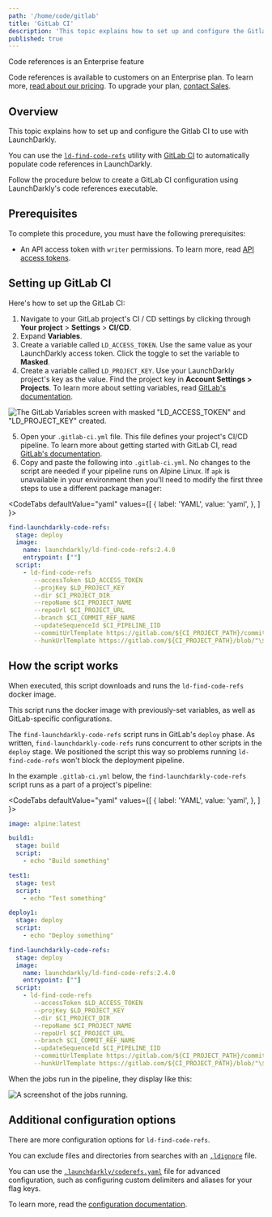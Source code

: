 ```yaml
---
path: '/home/code/gitlab'
title: 'GitLab CI'
description: 'This topic explains how to set up and configure the Gitlab CI to use with LaunchDarkly. You can use the ld-find-code-refs utility with Gitlab CI to automatically populate code references in LaunchDarkly.'
published: true
---
```


<Callout intent="primary">
<CalloutTitle>Code references is an Enterprise feature</CalloutTitle>
<CalloutDescription>

Code references is available to customers on an Enterprise plan. To learn more, [read about our pricing](https://launchdarkly.com/pricing/). To upgrade your plan, [contact Sales](https://launchdarkly.com/contact-sales/).

</CalloutDescription>
</Callout>

## Overview

This topic explains how to set up and configure the Gitlab CI to use with LaunchDarkly.

You can use the [`ld-find-code-refs`](https://github.com/launchdarkly/ld-find-code-refs/) utility with [GitLab CI](https://about.gitlab.com/product/continuous-integration/) to automatically populate code references in LaunchDarkly.

Follow the procedure below to create a GitLab CI configuration using LaunchDarkly's code references executable.

## Prerequisites

To complete this procedure, you must have the following prerequisites:

- An API access token with `writer` permissions. To learn more, read [API access tokens](/home/account-security/api-access-tokens).

## Setting up GitLab CI

Here's how to set up the GitLab CI:

1. Navigate to your GitLab project's CI / CD settings by clicking through **Your project** > **Settings** > **CI/CD**.
2. Expand **Variables**.
3. Create a variable called `LD_ACCESS_TOKEN`. Use the same value as your LaunchDarkly access token. Click the toggle to set the variable to **Masked**.
4. Create a variable called `LD_PROJECT_KEY`. Use your LaunchDarkly project's key as the value. Find the project key in **Account Settings > Projects**. To learn more about setting variables, read [GitLab's documentation](https://docs.gitlab.com/ee/ci/variables/#creating-a-custom-environment-variable).

![The GitLab Variables screen with masked "LD_ACCESS_TOKEN" and "LD_PROJECT_KEY" created.](gitlab-ci-env-variables.png)

5. Open your `.gitlab-ci.yml` file. This file defines your project's CI/CD pipeline. To learn more about getting started with GitLab CI, read [GitLab's documentation](https://docs.gitlab.com/ee/ci/#getting-started).
6. Copy and paste the following into `.gitlab-ci.yml`. No changes to the script are needed if your pipeline runs on Alpine Linux. If `apk` is unavailable in your environment then you'll need to modify the first three steps to use a different package manager:

<CodeTabs
 defaultValue="yaml"
 values={[
   { label: 'YAML', value: 'yaml', },
 ]
}>
<CodeTabItem value="yaml">

```yaml
find-launchdarkly-code-refs:
  stage: deploy
  image:
    name: launchdarkly/ld-find-code-refs:2.4.0
    entrypoint: [""]
  script:
    - ld-find-code-refs
       --accessToken $LD_ACCESS_TOKEN
       --projKey $LD_PROJECT_KEY
       --dir $CI_PROJECT_DIR
       --repoName $CI_PROJECT_NAME
       --repoUrl $CI_PROJECT_URL
       --branch $CI_COMMIT_REF_NAME
       --updateSequenceId $CI_PIPELINE_IID
       --commitUrlTemplate https://gitlab.com/${CI_PROJECT_PATH}/commit/"\${sha}"
       --hunkUrlTemplate https://gitlab.com/${CI_PROJECT_PATH}/blob/"\${sha}/\${filePath}#L\${lineNumber}"
```

</CodeTabItem>
</CodeTabs>

## How the script works

When executed, this script downloads and runs the `ld-find-code-refs` docker image.

This script runs the docker image with previously-set variables, as well as GitLab-specific configurations.

The `find-launchdarkly-code-refs` script runs in GitLab's `deploy` phase. As written, `find-launchdarkly-code-refs` runs concurrent to other scripts in the `deploy` stage. We positioned the script this way so problems running `ld-find-code-refs` won't block the deployment pipeline.

In the example `.gitlab-ci.yml` below, the `find-launchdarkly-code-refs` script runs as a part of a project's pipeline:

<CodeTabs
 defaultValue="yaml"
 values={[
   { label: 'YAML', value: 'yaml', },
 ]
}>
<CodeTabItem value="yaml">

```yaml
image: alpine:latest

build1:
  stage: build
  script:
    - echo "Build something"

test1:
  stage: test
  script:
    - echo "Test something"

deploy1:
  stage: deploy
  script:
    - echo "Deploy something"

find-launchdarkly-code-refs:
  stage: deploy
  image:
    name: launchdarkly/ld-find-code-refs:2.4.0
    entrypoint: [""]
  script:
    - ld-find-code-refs
       --accessToken $LD_ACCESS_TOKEN
       --projKey $LD_PROJECT_KEY
       --dir $CI_PROJECT_DIR
       --repoName $CI_PROJECT_NAME
       --repoUrl $CI_PROJECT_URL
       --branch $CI_COMMIT_REF_NAME
       --updateSequenceId $CI_PIPELINE_IID
       --commitUrlTemplate https://gitlab.com/${CI_PROJECT_PATH}/commit/"\${sha}"
       --hunkUrlTemplate https://gitlab.com/${CI_PROJECT_PATH}/blob/"\${sha}/\${filePath}#L\${lineNumber}"
```

</CodeTabItem>
</CodeTabs>

When the jobs run in the pipeline, they display like this:

![A screenshot of the jobs running.](gitlab-ci-jobs.png)


## Additional configuration options

There are more configuration options for `ld-find-code-refs`.

You can exclude files and directories from searches with an [`.ldignore`](https://github.com/launchdarkly/ld-find-code-refs/blob/master/docs/CONFIGURATION.md#ignoring-files-and-directories) file.

You can use the [`.launchdarkly/coderefs.yaml`](https://github.com/launchdarkly/ld-find-code-refs/blob/master/docs/CONFIGURATION.md#advanced-yaml-configuration) file for advanced configuration, such as configuring custom delimiters and aliases for your flag keys.

To learn more, read the [configuration documentation](https://github.com/launchdarkly/ld-find-code-refs/blob/master/docs/CONFIGURATION.md).

